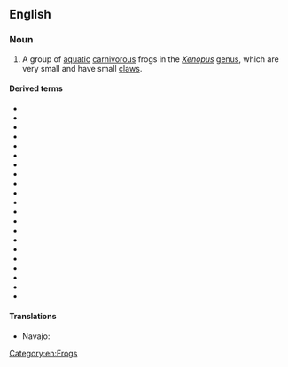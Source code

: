 ==English==
{{wikipedia}}

===Noun===
{{en-noun|head=[[clawed]] [[frog]]}}

# A group of [[aquatic]] [[carnivorous]] frogs in the ''[[Xenopus]]'' [[genus]], which are very small and have small [[claw]]s.

====Derived terms====
* {{l/en|African clawed frog}}
* {{l/en|Andre's clawed frog}}
* {{l/en|Bouchia clawed frog}}
* {{l/en|Cape clawed frog}}
* {{l/en|De Witte's clawed frog}}
* {{l/en|Eritria clawed frog}}
* {{l/en|Fraser's clawed frog}}
* {{l/en|Kenyan clawed frog}}
* {{l/en|Kivu clawed frog}}
* {{l/en|Lake Oku clawed frog}}
* {{l/en|Largen's clawed frog}}
* {{l/en|Marsabit clawed frog}}
* {{l/en|Mawa clawed frog}}
* {{l/en|Muller's clawed frog}}
* {{l/en|Peracca's clawed frog}}
* {{l/en|savannah clawed frog}}
* {{l/en|Sidamo clawed frog}}
* {{l/en|Uganda clawed frog}}
* {{l/en|volcano clawed frog}}
* {{l/en|western clawed frog}}
* {{l/en|Witte's clawed frog}}

====Translations====
{{trans-top|a group of frogs}}
* Navajo: {{t|nv|chʼał bikéshgaan hólóní}}
{{trans-mid}}
{{trans-bottom}}

[[Category:en:Frogs]]